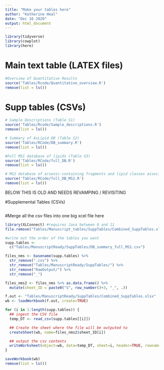 ```yaml
---
title: "Make your tables here"
author: "Katherine Heal"
date: "Dec 16 2020"
output: html_document
---
```


```r
library(tidyverse)
library(cowplot)
library(here)
```

# Main text table (LATEX files)
```r
#Overview of Quantitative Results
source('Tables/Rcode/Quantitative_overview.R')
remove(list = ls())
```

# Supp tables (CSVs)
```r
# Sample Descriptions (Table S1)
source('Tables/Rcode/Sample_descriptions.R')
remove(list = ls())

# Summary of AsLipid DB (Table S2)
source('Tables/RCode/DB_summary.R')
remove(list = ls())

#Full MS1 database of lipids (Table S3)
source('Tables/RCode/full_DB.R')
remove(list = ls())

# MS2 database of arsenic-containing fragments and lipid classes associated with each
source('Tables/RCode/full_DB_MS2.R')
remove(list = ls())


```


BELOW THIS IS OLD AND NEEDS REVAMPING / REVISITING

#Supplemental Tables (CSVs)
```r

```

#Merge all the csv files into one big xcel file here
```r
library(XLConnect) #requires Java between 8 and 11
file.remove("Tables/Manuscript_tables/SuppTables/Combined_SuppTables.xlsx")

#write out the order of the tables you want
supp.tables <- 
  c("Tables/ManuscriptReady/SuppTables/DB_summary_full_MS1.csv")

files_nms <- basename(supp.tables) %>% 
  str_remove(".csv") %>%
  str_remove("Tables/ManuscriptReady/SuppTables/") %>%
  str_remove("RawOutput/") %>%
  str_remove("_") 

files_nms2 <- files_nms %>% as.data.frame() %>%
  mutate(sheet_ID = paste0("S", row_number()+3, "_", .))

f.out <- "Tables/ManuscriptReady/SuppTables/Combined_SuppTables.xlsx"
wb <- loadWorkbook(f.out, create=TRUE)

for (i in 1:length(supp.tables)) {
  ## ingest the CSV file
  temp_DT <- read_csv(supp.tables[[i]])

  ## Create the sheet where the file will be outputed to 
  createSheet(wb, name=files_nms2$sheet_ID[i])

  ## output the csv contents
  writeWorksheet(object=wb, data=temp_DT, sheet=i, header=TRUE, rownames=NULL)
}

saveWorkbook(wb)
remove(list = ls())

```

